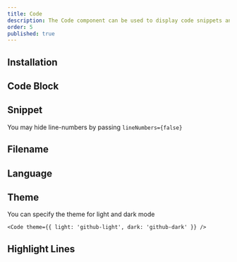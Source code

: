 ```yaml
---
title: Code
description: The Code component can be used to display code snippets and code blocks.
order: 5
published: true
---
```


## Installation
<Install component='code' />

## Code Block
<Demo component='surfaces/code/code-block-demo' />

## Snippet
You may hide line-numbers by passing `lineNumbers={false}`
<Demo component='surfaces/code/code-snippet-demo' />

## Filename
<Demo component='surfaces/code/code-filename-demo' />

## Language
<Demo component='surfaces/code/code-language-demo' />

## Theme
<Demo component='surfaces/code/code-theme-demo' />

You can specify the theme for light and dark mode
```tsx
<Code theme={{ light: 'github-light', dark: 'github-dark' }} />
```

## Highlight Lines
<Demo component='surfaces/code/code-highlight-demo' />

